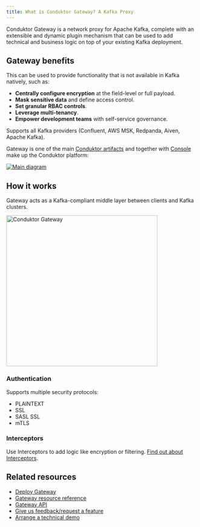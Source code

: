 ```yaml
---
title: What is Conduktor Gateway? A Kafka Proxy
---
```


Conduktor Gateway is a network proxy for Apache Kafka, complete with an extensible and dynamic plugin mechanism that can be used to add technical and business logic on top of your existing Kafka deployment.

## Gateway benefits

This can be used to provide functionality that is not available in Kafka natively, such as:

- **Centrally configure encryption** at the field-level or full payload.
- **Mask sensitive data** and define access control.
- **Set granular RBAC controls**.
- **Leverage multi-tenancy**.
- **Empower development teams** with self-service governance.

Supports all Kafka providers (Confluent, AWS MSK, Redpanda, Aiven, Apache Kafka).

Gateway is one of the main [Conduktor artifacts](/guide/conduktor-in-production/deploy-artifacts/index) and together with [Console](/guide/conduktor-in-production/deploy-artifacts/deploy-console/index) make up the Conduktor platform:

<a href="https://framerusercontent.com/images/meFtLvvuqKtvLTZJuKgIV8xMI.png" target="_blank" rel="noopener">
  <img src="https://framerusercontent.com/images/meFtLvvuqKtvLTZJuKgIV8xMI.png" alt="Main diagram" style={{maxWidth: '100%', paddingTop: '10px'}} />
</a>

## How it works

Gateway acts as a Kafka-compliant middle layer between clients and Kafka clusters.

<img 
  src="/images/gateway-integration.png" 
  alt="Conduktor Gateway"
  width="400"
/>

### Authentication

Supports multiple security protocols:
- PLAINTEXT
- SSL
- SASL SSL
- mTLS

### Interceptors

Use Interceptors to add logic like encryption or filtering. [Find out about Interceptors](/guide/conduktor-concepts/interceptors).

## Related resources

- [Deploy Gateway](guide/conduktor-in-production/deploy-artifacts/deploy-gateway/index)
- [Gateway resource reference](/guide/reference/gateway-reference)
- [Gateway API](https://developers.conduktor.io/?product=gateway)
- [Give us feedback/request a feature](https://conduktor.io/roadmap)
- [Arrange a technical demo](https://www.conduktor.io/contact/demo)




